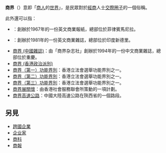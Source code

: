 '''商界'''（{{lang-en|Business world}}）意即「[[商人|商人]]的[[世界|世界]]」，是民眾對於[[商業|經商]]人士[[社交|交際圈子]]的一個俗稱。

此外還可以指：
* {{link-en|商界 (菲律賓報紙)|BusinessWorld|}}：創辦於1967年的一份英文商業報紙，總部位於菲律賓馬尼拉。
* {{link-en|商界 (印度雜誌)|Businessworld|}}：創辦於1981年的一份英文商業雜誌，總部位於印度新德里。
* [[商界_(中國雜誌)|商界 (中國雜誌)]]：由「商界杂志社」創辦於1994年的一份中文商業雜誌，總部位於重慶。
* [[商界_(香港政治派別)|商界 (香港政治派別)]]
* [[商界（第一）功能界別|商界（第一）功能界別]]：香港立法會選舉功能界別之一。
* [[商界（第二）功能界別|商界（第二）功能界別]]：香港立法會選舉功能界別之一。
* [[商界（第三）功能界別|商界（第三）功能界別]]：香港立法會選舉功能界別之一。
* [[商界展關懷|商界展關懷]]：由香港社會服務聯會所策動的一項計劃。
* [[商界高速公路|商界高速公路]]：中國大陸高速公路在陝西省的一個路段。

== 另見 ==
* [[跨國企業|跨國企業]]
* [[企业家|企业家]]
* [[商科|商科]]
* [[商報|商報]]

{{Disambig|Cat=二字消歧義|商}}